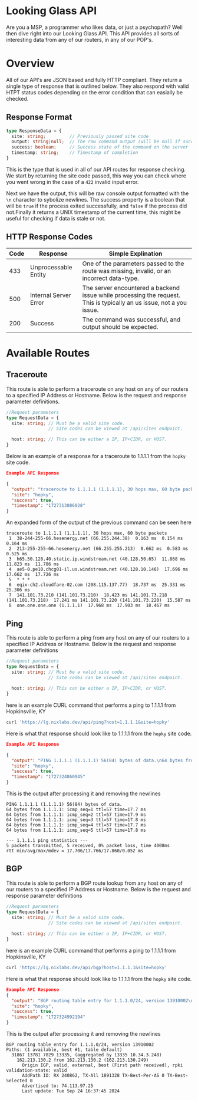 
# Looking Glass API

Are you a MSP, a programmer who likes data, or just a psychopath? Well then dive right into our Looking Glass API. This API provides all sorts of interesting data from any of our routers, in any of our POP's.

# Overview
All of our API's are JSON based and fully HTTP compliant. They return a single type of response that is outlined below. They also respond with valid HTPT status codes depending on the error condition that can easially be checked.
## Response Format
```ts
type ResponseData = {
  site: string;         // Previously passed site code
  output: string|null;  // The raw command output (will be null if success=false)
  success: boolean;     // Success state of the command on the server
  timestamp: string;    // Timestamp of completion
}
```
This is the type that is used in all of our API routes for response checking. We start by returning the site code passed, this way you can check where you went wrong in the case of a ``422`` invalid input error.

Next we have the output, this will be raw console output formatted with the ``\n`` character to sybolize newlines. The success property is a boolean that will be ``true`` if the process exited successfully, and ``false`` if the process did not.Finally it returns a UNIX timestamp of the current time, this might be useful for checking if data is stale or not.

## HTTP Response Codes
| Code    | Response | Simple Explination|
| -------- | ------- |-----|
| 433      | Unprocessable Entity   | One of the parameters passed to the route was missing, invalid, or an incorrect data-type.     |
| 500 | Internal Server Error     | The server encountered a backend issue while processing the request. This is typically an us issue, not a you issue. |
| 200    |  Success   | The command was successful, and output should be expected. |

# Available Routes
## Traceroute
This route is able to perform a traceroute on any host on any of our routers to a specified IP Address or Hostname. Below is the request and response parameter definitions.
```ts
//Request parameters
type RequestData = {
  site: string; // Must be a valid site code. 
                // Site codes can be viewed at /api/sites endpoint.

  host: string; // This can be either a IP, IP+CIDR, or HOST.
}
```

Below is an example of a response for a traceroute to 1.1.1.1 from the ``hopky`` site code.
```json
Example API Response

{
  "output": "traceroute to 1.1.1.1 (1.1.1.1), 30 hops max, 60 byte packets\n 1  38-244-255-66.hesenergy.net (66.255.244.38)  0.163 ms  0.154 ms  0.164 ms\n 2  213-255-255-66.hesenergy.net (66.255.255.213)  0.662 ms  0.583 ms  0.525 ms\n 3  h65.50.128.40.static.ip.windstream.net (40.128.50.65)  11.868 ms  11.823 ms  11.786 ms\n 4  ae5-0.pe10.chcg01-il.us.windstream.net (40.128.10.146)  17.696 ms  17.662 ms  17.726 ms\n 5  * * *\n 6  eqix-ch2.cloudfare-02.com (208.115.137.77)  18.737 ms  25.331 ms  25.306 ms\n 7  141.101.73.210 (141.101.73.210)  18.423 ms 141.101.73.218 (141.101.73.218)  17.241 ms 141.101.73.220 (141.101.73.220)  15.587 ms\n 8  one.one.one.one (1.1.1.1)  17.968 ms  17.903 ms  18.467 ms",
  "site": "hopky",
  "success": true,
  "timestamp": "1727313086028"
}
```

An expanded form of the output of the previous command can be seen here
```
traceroute to 1.1.1.1 (1.1.1.1), 30 hops max, 60 byte packets
 1  38-244-255-66.hesenergy.net (66.255.244.38)  0.163 ms  0.154 ms  0.164 ms
 2  213-255-255-66.hesenergy.net (66.255.255.213)  0.662 ms  0.583 ms  0.525 ms
 3  h65.50.128.40.static.ip.windstream.net (40.128.50.65)  11.868 ms  11.823 ms  11.786 ms
 4  ae5-0.pe10.chcg01-il.us.windstream.net (40.128.10.146)  17.696 ms  17.662 ms  17.726 ms
 5  * * *
 6  eqix-ch2.cloudfare-02.com (208.115.137.77)  18.737 ms  25.331 ms  25.306 ms
 7  141.101.73.210 (141.101.73.210)  18.423 ms 141.101.73.218 (141.101.73.218)  17.241 ms 141.101.73.220 (141.101.73.220)  15.587 ms
 8  one.one.one.one (1.1.1.1)  17.968 ms  17.903 ms  18.467 ms
```

## Ping
This route is able to perform a ping from any host on any of our routers to a specified IP Address or Hostname. Below is the request and response parameter definitions
```ts
//Request parameters
type RequestData = {
  site: string; // Must be a valid site code. 
                // Site codes can be viewed at /api/sites endpoint.
                
  host: string; // This can be either a IP, IP+CIDR, or HOST.
}
```

here is an example CURL command that performs a ping to 1.1.1.1 from Hopkinsville, KY
```bash
curl 'https://lg.nixlabs.dev/api/ping?host=1.1.1.1&site=hopky'
```

Here is what that response should look like to 1.1.1.1 from the ``hopky`` site code.
```json
Example API Response

{
  "output": "PING 1.1.1.1 (1.1.1.1) 56(84) bytes of data.\n64 bytes from 1.1.1.1: icmp_seq=1 ttl=57 time=17.7 ms\n64 bytes from 1.1.1.1: icmp_seq=2 ttl=57 time=17.9 ms\n64 bytes from 1.1.1.1: icmp_seq=3 ttl=57 time=17.8 ms\n64 bytes from 1.1.1.1: icmp_seq=4 ttl=57 time=17.7 ms\n64 bytes from 1.1.1.1: icmp_seq=5 ttl=57 time=17.8 ms\n\n--- 1.1.1.1 ping statistics ---\n5 packets transmitted, 5 received, 0% packet loss, time 4008ms\nrtt min/avg/max/mdev = 17.706/17.766/17.860/0.052 ms",
  "site": "hopky",
  "success": true,
  "timestamp": "1727324860945"
}
```

This is the output after processing it and removing the newlines
```
PING 1.1.1.1 (1.1.1.1) 56(84) bytes of data.
64 bytes from 1.1.1.1: icmp_seq=1 ttl=57 time=17.7 ms
64 bytes from 1.1.1.1: icmp_seq=2 ttl=57 time=17.9 ms
64 bytes from 1.1.1.1: icmp_seq=3 ttl=57 time=17.8 ms
64 bytes from 1.1.1.1: icmp_seq=4 ttl=57 time=17.7 ms
64 bytes from 1.1.1.1: icmp_seq=5 ttl=57 time=17.8 ms

--- 1.1.1.1 ping statistics ---
5 packets transmitted, 5 received, 0% packet loss, time 4008ms
rtt min/avg/max/mdev = 17.706/17.766/17.860/0.052 ms
```



## BGP
This route is able to perform a BGP route lookup from any host on any of our routers to a specified IP Address or Hostname. Below is the request and response parameter definitions
```ts
//Request parameters
type RequestData = {
  site: string; // Must be a valid site code. 
                // Site codes can be viewed at /api/sites endpoint.
                
  host: string; // This can be either a IP, IP+CIDR, or HOST.
}
```

here is an example CURL command that performs a ping to 1.1.1.1 from Hopkinsville, KY
```bash
curl 'https://lg.nixlabs.dev/api/bgp?host=1.1.1.1&site=hopky'
```

Here is what that response should look like to 1.1.1.1 from the ``hopky`` site code.
```json
Example API Response
{
  "output": "BGP routing table entry for 1.1.1.0/24, version 13910002\nPaths: (1 available, best #1, table default)\n  31867 13781 7029 13335, (aggregated by 13335 10.34.3.248)\n    162.213.130.2 from 162.213.130.2 (162.213.130.249)\n      Origin IGP, valid, external, best (First path received), rpki validation-state: valid\n      AddPath ID: RX 240862, TX-All 1891328 TX-Best-Per-AS 0 TX-Best-Selected 0\n      Advertised to: 74.113.97.25\n      Last update: Tue Sep 24 16:37:45 2024",
  "site": "hopky",
  "success": true,
  "timestamp": "1727324992194"
}
```

This is the output after processing it and removing the newlines
```
BGP routing table entry for 1.1.1.0/24, version 13910002
Paths: (1 available, best #1, table default)
  31867 13781 7029 13335, (aggregated by 13335 10.34.3.248)
    162.213.130.2 from 162.213.130.2 (162.213.130.249)
      Origin IGP, valid, external, best (First path received), rpki validation-state: valid
      AddPath ID: RX 240862, TX-All 1891328 TX-Best-Per-AS 0 TX-Best-Selected 0
      Advertised to: 74.113.97.25
      Last update: Tue Sep 24 16:37:45 2024
```


